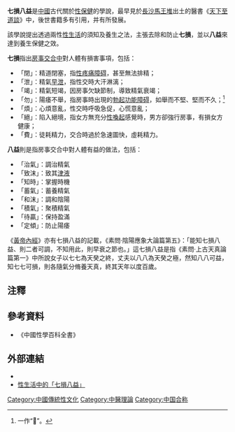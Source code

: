 '''七損八益'''是[[中國|中國]]古代關於[[性保健|性保健]]的學說，最早見於[[長沙|長沙]][[馬王堆|馬王堆]]出土的醫書《[[天下至道談|天下至道談]]》中，後世書籍多有引用，并有所發展。

該學說提出透過兩性[[性生活|性生活]]的須知及養生之法，主張去除和防止'''七損'''，並以'''八益'''來達到養生保健之效。

'''七損'''指出[[房中术|房事交合中]]對人體有損害事項，包括：
*「閉」：精道閉塞，指[[性功能障碍#性疼痛障碍|性疼痛障碍]]，甚至無法排精；
*「泄」：精氣[[早泄|早泄]]，指性交時大汗淋漓；
*「竭」：精氣短竭，因房事欠缺節制，導致精氣衰竭；
*「勿」：陽痿不舉，指房事時出現的[[勃起功能障碍|勃起功能障碍]]，如舉而不堅、堅而不久；<ref>一作“𢂀”。</ref>
*「煩」：心煩意亂，性交時呼吸急促，心慌意亂；
*「絕」：陷入絕境，指女方無充分[[性喚起|性喚起]]感覺時，男方卻強行房事，有損女方健康；
*「費」：徒耗精力，交合時過於急速圖快，虛耗精力。

'''八益'''則是指房事交合中對人體有益的做法，包括：
*「治氣」：調治精氣
*「致沫」：致其[[津液|津液]]
*「知時」：掌握時機
*「蓄氣」：蓄養精氣
*「和沫」：調和陰陽
*「積氣」：聚積精氣
*「待贏」：保持盈滿
*「定傾」：防止陽痿

《[[黃帝內經|黃帝內經]]》亦有七損八益的記載，《素問·陰陽應象大論篇第五》：「能知七損八益、則二者可調，不知用此，則早衰之節也。」這七損八益是指《素問·上古天真論篇第一》中所說女子以七七為天癸之終，丈夫以八八為天癸之極，然知八八可益，知七七可損，則各隨氣分脩養天真，終其天年以度百歲。

==注釋==
{{reflist}}

== 參考資料 ==
*《中國性學百科全書》

== 外部連結 ==
* {{wikisource-inline|素女經#八益第十六|七損、八益}}
*[http://big5.china.com.cn/chinese/health/289027.htm 性生活中的「七損八益」]{{Wayback|url=http://big5.china.com.cn/chinese/health/289027.htm |date=20070929135918 }}
{{Sex-stub}}

[[Category:中國傳統性文化|Category:中國傳統性文化]]
[[Category:中醫理論|Category:中醫理論]]
[[Category:中国合称|Category:中国合称]]